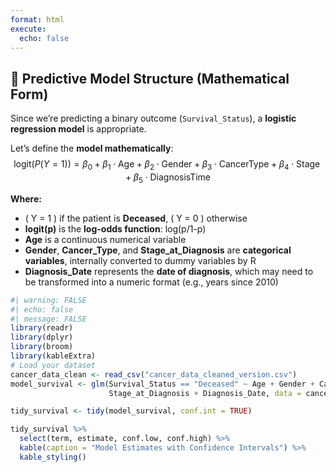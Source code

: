 ```yaml
---
format: html
execute: 
  echo: false
---
```


## 🧠 **Predictive Model Structure (Mathematical Form)**

Since we're predicting a binary outcome (`Survival_Status`), a **logistic regression model** is appropriate.

Let’s define the **model mathematically**:
$$
\text{logit}(P(Y = 1)) = \beta_0 + \beta_1 \cdot \text{Age} + \beta_2 \cdot \text{Gender} + \beta_3 \cdot \text{CancerType} + \beta_4 \cdot \text{Stage} + \beta_5 \cdot \text{DiagnosisTime}
$$ 


**Where:**

- \( Y = 1 \) if the patient is **Deceased**, \( Y = 0 \) otherwise  
- **logit(p)** is the **log-odds function**: log(p/1-p)  
- **Age** is a continuous numerical variable  
- **Gender**, **Cancer_Type**, and **Stage_at_Diagnosis** are **categorical variables**, internally converted to dummy variables by R  
- **Diagnosis_Date** represents the **date of diagnosis**, which may need to be transformed into a numeric format (e.g., years since 2010)

```r
#| warning: FALSE
#| echo: false
#| message: FALSE
library(readr)
library(dplyr)
library(broom)
library(kableExtra)
# Load your dataset
cancer_data_clean <- read_csv("cancer_data_cleaned_version.csv")
model_survival <- glm(Survival_Status == "Deceased" ~ Age + Gender + Cancer_Type +
                      Stage_at_Diagnosis + Diagnosis_Date, data = cancer_data_clean, family = binomial)
```

```r
tidy_survival <- tidy(model_survival, conf.int = TRUE)
```

```r
tidy_survival %>%
  select(term, estimate, conf.low, conf.high) %>%
  kable(caption = "Model Estimates with Confidence Intervals") %>%
  kable_styling()
```




